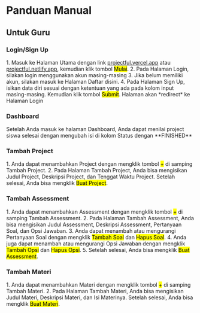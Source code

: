 
<h1 class="text-primary font-serif tracking-wide"> Panduan Manual</h1>
<ButtonBack />
<h2 class="text-primary my-2"> Untuk Guru </h2>

<h3>Login/Sign Up</h3>
1. Masuk ke Halaman Utama dengan link <a href="https://projectful.vercel.app" class="hover:underline underline-offset-2 font-bold text-primary">projectful.vercel.app</a> atau <a href="https://projectful.netlify.app" class="hover:underline underline-offset-2 font-bold text-primary">projectful.netlify.app</a>, kemudian klik tombol <mark class="bg-primary text-primary-foreground">Mulai</mark>.
2. Pada Halaman Login, silakan login menggunakan akun masing-masing
3. Jika belum memiliki akun, silakan masuk ke Halaman Daftar disini.
4. Pada Halaman Sign Up, isikan data diri sesuai dengan ketentuan yang ada pada kolom input masing-masing. Kemudian klik tombol <mark class="bg-primary text-primary-foreground">Submit</mark>. Halaman akan *redirect* ke Halaman Login

<br/>
<h3>Dashboard</h3>
Setelah Anda masuk ke halaman Dashboard, Anda dapat menilai project siswa selesai dengan mengubah isi di kolom Status dengan **FINISHED**

<br/>
<h3>Tambah Project</h3>
1. Anda dapat menambahkan Project dengan mengklik tombol <mark class="bg-primary text-primary-foreground">+</mark> di samping Tambah Project.
2. Pada Halaman Tambah Project, Anda bisa mengisikan Judul Project, Deskripsi Project, dan Tenggat Waktu Project. Setelah selesai, Anda bisa mengklik <mark class="bg-primary text-primary-foreground">Buat Project</mark>.

<br/>
<h3>Tambah Assessment</h3>
1. Anda dapat menambahkan Assessment dengan mengklik tombol <mark class="bg-primary text-primary-foreground">+</mark> di samping Tambah Assessment.
2. Pada Halaman Tambah Assessment, Anda bisa mengisikan Judul Assessment, Deskripsi Assessment, Pertanyaan Soal, dan Opsi Jawaban.
3. Anda dapat menambah atau mengurangi Pertanyaan Soal dengan mengklik <mark class="bg-primary text-primary-foreground">Tambah Soal</mark> dan <mark class="bg-primary text-primary-foreground">Hapus Soal</mark>.
4. Anda juga dapat menambah atau mengurangi Opsi Jawaban dengan mengklik <mark class="bg-primary text-primary-foreground">Tambah Opsi</mark> dan <mark class="bg-primary text-primary-foreground">Hapus Opsi</mark>.
5. Setelah selesai, Anda bisa mengklik <mark class="bg-primary text-primary-foreground">Buat Assessment</mark>.

<br/>
<h3>Tambah Materi</h3>
1. Anda dapat menambahkan Materi dengan mengklik tombol <mark class="bg-primary text-primary-foreground">+</mark> di samping Tambah Materi.
2. Pada Halaman Tambah Materi, Anda bisa mengisikan Judul Materi, Deskripsi Materi, dan Isi Materinya. Setelah selesai, Anda bisa mengklik <mark class="bg-primary text-primary-foreground">Buat Materi</mark>.
